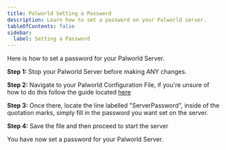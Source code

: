 ```yaml
---
title: Palworld Setting a Password
description: Learn how to set a password on your Palworld server.
tableOfContents: false
sidebar:
  label: Setting a Password
---
```


Here is how to set a password for your Palworld Server.

**Step 1:** Stop your Palworld Server before making ANY changes.

**Step 2:** Navigate to your Palworld Configuration File, if you're unsure of how to do this follow the guide located [here](https://guides.gamehostbros.com/games/palworld/configure-palworld/)

**Step 3:** Once there, locate the line labelled "ServerPassword", inside of the quotation marks, simply fill in the password you want set on the server.

**Step 4:** Save the file and then proceed to start the server

You have now set a password for your Palworld Server.
